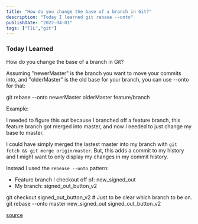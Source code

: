 ```yaml
---
title: "How do you change the base of a branch in Git?"
description: "Today I learned git rebase --onto"
publishDate: "2022-04-01"
tags: ["TIL","git"]
---
```

### Today I Learned

How do you change the base of a branch in Git? 

Assuming "newerMaster" is the branch you want to move your commits into, and "olderMaster" is the old base for your branch, you can use --onto for that:

git rebase --onto newerMaster olderMaster feature/branch

Example:

I needed to figure this out because I branched off a feature branch, this feature branch got merged into master, and now I needed to just change my base to master.

I could have simply merged the lastest master into my branch with `git fetch && git merge origin/master`. But, this adds a commit to my history and I might want to only display my changes in my commit history.

Instead I used the `rebease --onto` pattern:


- Feature branch I checkout off of: new_signed_out
- My branch: signed_out_button_v2


git checkout signed_out_button_v2 # Just to be clear which branch to be on.
git rebase --onto master new_signed_out signed_out_button_v2


[source](https://stackoverflow.com/questions/10853935/change-branch-base)
